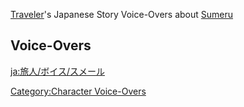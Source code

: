 {{Main|Traveler/Voice-Overs/Japanese}}
[[Traveler]]'s Japanese Story Voice-Overs about [[Sumeru]]

==Voice-Overs==
{{VO/Traveler
|language            = ja
|name                = 旅人
|name1               = 空
|name2               = 蛍
|name3               = パイモン

|vo_01_01_title      = 缶詰知識について…
|vo_01_01_subtitle   = About Canned Knowledge
|vo_01_01_quest      = The Morn a Thousand Roses Brings
|vo_01_01_file_male  = VO_{language}{character1}_About Canned Knowledge.ogg
|vo_01_01_file_female= VO_{language}{character2}_About Canned Knowledge.ogg
|vo_01_01_tx         = '''{name3}：'''勉強しなくてもなんでもわかるようになるなんて、缶詰知識ってほんとに便利だよな！<br><!--
                    -->'''{name3}：'''スメールには、七国の風土と人情に関する缶詰知識とかもあるのかな…？<br><!--
                    -->'''{name3}：'''もしあるなら、新しい場所に行くたびに、その缶詰をオイラが開けてやるぜ！そうすれば、オイラもあんなに長々と話をしなくて済むだろ！<br><!--
                    -->'''({name})：'''だったら、新しい場所に着く前に、スメールで全部開けたほうが手っ取り早く{{MC|ない|ないかな|mc=1}}？<br><!--
                    -->'''{name3}：'''た、旅のワクワク感とかも残しておかないとダメだろ！<br><!--
                    -->'''({name})：'''でもそうすれば、パイモンもガイドをしなくて済むし…<br><!--
                    -->'''{name3}：'''ダメダメ！やっぱり、缶詰を買うモラはとっておこう！<br><!--
                    -->'''{name3}：'''そのモラは…オイラに渡すチップにしてくれ！へへっ、そのほうが合理的だろ。
|vo_01_01_rm         = 
|vo_01_02_title      = エルマイト旅団について…
|vo_01_02_subtitle   = About The Eremites
|vo_01_02_quest      = The Morn a Thousand Roses Brings
|vo_01_02_file_male  = VO_{language}{character1} About The Eremites.ogg
|vo_01_02_file_female= VO_{language}{character2} About The Eremites.ogg
|vo_01_02_tx         = '''{name3}：'''エルマイト旅団の内部って、本当に色んなやつが混在してるよな…<br><!--
                    -->'''({name})：'''これがいわゆる、多様性ってやつ{{MC|なのかも|なんだろうね|mc=1}}。<br><!--
                    -->'''{name3}：'''おう、おまえがなにを言ってるのか、オイラにもわかるぜ！オイラも色んな姿を持ってるからな！<br><!--
                    -->'''{name3}：'''鋭くコメントする姿、博識で頼りになる姿、人助けに励む姿…<br><!--
                    -->'''({name})：'''まったく分かってない姿、なんだよ{{MC|な|ね|mc=1}}…
|vo_01_02_rm         = 
|vo_01_03_title      = 信仰について…
|vo_01_03_subtitle   = About Beliefs
|vo_01_03_quest      = The Morn a Thousand Roses Brings
|vo_01_03_file_male  = VO_{language}{character1} About Beliefs.ogg
|vo_01_03_file_female= VO_{language}{character2} About Beliefs.ogg
|vo_01_03_tx         = '''{name3}：'''気づいたか？スメール人って、あんまりクラクサナリデビのことを信仰してないみたいだぞ。<br><!--
                    -->'''{name3}：'''これまで璃月でも稲妻でも、みんな岩王帝君や将軍様を信じてたのに。<br><!--
                    -->'''{name3}：'''あの変な学者たちはともかく、下に住んでる人たちですら、毎日「マハールッカデヴァタ様」のことしか口にしないし…<br><!--
                    -->'''({name})：'''うん、美味しいキノコが生えるのも、マハールッカデヴァタの恩恵だって言って{{MC|た|たよね|mc=1}}。<br><!--
                    -->'''{name3}：'''そういえば、オイラたちが璃月にいた時も美味しいものがいっぱいあったけど、あれって岩王帝君に認められて教えを受けたものだったみたいだぞ！<br><!--
                    -->'''{name3}：'''そっか、オイラ、わかった！美味しいものをくれるってだけで、みんなその神のことを好きになるんじゃないか。<br><!--
                    -->'''({name})：'''それはパイモンだけ{{MC|だと思うけど。|なんじゃない？|mc=1}}<br><!--
                    -->'''{name3}：'''えっ？じゃあ、({name})はなにを信じてるんだよ？<br><!--
                    -->'''({name})：'''{{MC|俺|私|mc=1}}はもちろん、パイモンのことを信じてるよ。<br><!--
                    -->'''{name3}：'''えへへ、それは言われなくてもわかってるぜ！
|vo_01_03_rm         = 
|vo_01_04_title      = 防砂壁について…
|vo_01_04_subtitle   = About the Wall of Samiel
|vo_01_04_quest      = The Morn a Thousand Roses Brings
|vo_01_04_file_male  = VO_{language}{character1} About the Wall of Samiel.ogg
|vo_01_04_file_female= VO_{language}{character2} About the Wall of Samiel.ogg
|vo_01_04_tx         = '''{name3}：'''防砂壁って、初めて見た時はびっくりしたよな…まったく先が見えないし…<br><!--
                    -->'''({name})：'''元々、雨林を丸ごと守るために造られたものみたいだからね。<br><!--
                    -->'''{name3}：'''それに、すっごく高いよな。<br><!--
                    -->'''{name3}：'''({name})がてっぺんまで登れるか心配だぜ。<br><!--
                    -->'''({name})：'''無理だと思う…けど、なんで登らないといけないの？<br><!--
                    -->'''{name3}：'''えっ、だってそこに防砂壁があるから。<br><!--
                    -->'''({name})：'''いや、そう言われても…<br><!--
                    -->'''{name3}：'''そこに防砂壁があるんだぞ！<br><!--
                    -->'''({name})：'''分かった分かった、でもいくら何でも防砂壁は…<br><!--
                    -->'''{name3}：'''でも防砂壁が…<br><!--
                    -->'''({name})：'''分かったよ！今すぐ登るって！
|vo_01_04_rm         = 
|vo_01_05_title      = アーカーシャ端末について…
|vo_01_05_subtitle   = About Akasha Terminals
|vo_01_05_quest      = The Morn a Thousand Roses Brings
|vo_01_05_file_male  = VO_{language}{character1} About Akasha Terminals.ogg
|vo_01_05_file_female= VO_{language}{character2} About Akasha Terminals.ogg
|vo_01_05_tx         = '''{name3}：'''スメールの学者たちって、みんなアーカーシャ端末を身に付けてて、そこから知識を得てるんだってな。<br><!--
                    -->'''{name3}：'''なんか生きた百科事典を持ち歩いてるみたいで、ちょっと羨ましいぜ。<br><!--
                    -->'''({name})：'''{{MC|俺|私|mc=1}}はそんなに羨ましくないかな。だって、もっと高度な百科事典を持ち歩いてるしね。自動でついて来てくれる上に、会話もできる。<br><!--
                    -->'''{name3}：'''えっ？それってオイラを褒めてるのか？えへへ、ちょっと照れるな。でも、ほんとはなんでも知ってるってわけじゃないから、せいぜい九十九科辞典ってところだな。<br><!--
                    -->'''({name})：'''その九十九科辞典が、何も食べなければなおいいんだけど。<br><!--
                    -->'''{name3}：'''おい&mdash;&mdash;！
|vo_01_05_rm         = 
|vo_01_06_title      = アランナラの呼び方について…
|vo_01_06_subtitle   = About Aranara Names
|vo_01_06_quest      = ???
|vo_01_06_file_male  = VO_{language}{character1} About Aranara Names.ogg
|vo_01_06_file_female= VO_{language}{character2} About Aranara Names.ogg
|vo_01_06_tx         = '''{name3}：'''アランマ、アランラナ、アランラジャ、アランカヴィ…うぅ、アランナラの名前って本当に覚えづらいよな…<br><!--
                     -->'''{name3}：'''けど唯一たしかなのは、最初が必ず「アラン」で始まるってことだ！<br><!--
                     -->'''({name})：'''もしもパイモンがアランナラだったら、アランパイモンになるね。<br><!--
                     -->'''{name3}：'''そうだな、おまえだったら…<br><!--
                     -->'''{name3}：'''あれ、そういえば、あいつらがおまえを呼ぶ時って、ナラ({name})って言ってるよな…<br><!--
                     -->'''({name})：'''ナラは{{MC|俺|私|mc=1}}たちに対する呼び名みたいだね…<br><!--
                     -->'''{name3}：'''じゃあ、もし名前がナラってやつがいたら、どんな呼び方になっちゃうんだ？<br><!--
                     -->'''({name})：'''ナラナラ…かな。ちょっとかわいいね。<br><!--
                     -->'''{name3}：'''へへっ、そうだな。
|vo_01_06_rm         = 
|vo_01_07_title      = アランナラの料理について…
|vo_01_07_subtitle   = About Aranara Cuisine
|vo_01_07_quest      = ???
|vo_01_07_file_male  = VO_{language}{character1} About Aranara Cuisine.ogg
|vo_01_07_file_female= VO_{language}{character2} About Aranara Cuisine.ogg
|vo_01_07_tx         = '''{name3}：'''なんでかわかんないけど、アランナラの料理って…味に混じりっけがない気がする。<br><!--
                     -->'''{name3}：'''普段食べてるのと、まったく違う感じがするんだよな。<br><!--
                     -->'''({name})：'''うん、でも食材はどれもいいものを使ってるよね…<br><!--
                     -->'''{name3}：'''おう。キノコも、果物も、食べてるうちに口の中で新しいのが生えてくるんじゃないかって感じがしてくるぜ！<br><!--
                     -->'''({name})：'''それはちょっと大げさでしょ…でも確かに、食材が良ければ複雑な調理は必要ないのかも。<br><!--
                     -->'''{name3}：'''そうだな。元々の食材がよければ、簡単な調理でも美味しい味が手に入るってことだ！<br><!--
                     -->'''({name})：'''そうそう、パイモンも、ちょっとした一手間を加えれば…<br><!--
                     -->'''{name3}：'''おい！オイラたちの旅はもうスメールまで来たんだぞ。まだそんな古いネタを引っ張るのかよ！
|vo_01_07_rm         = 
|vo_01_08_title      = ドリーのジンニーについて…
|vo_01_08_subtitle   = About Dori's Genie
|vo_01_08_quest      = A Teapot to Call Home: Part I
|vo_01_08_file_male  = VO_{language}{character1} About Dori's Genie.ogg
|vo_01_08_file_female= VO_{language}{character2} About Dori's Genie.ogg
|vo_01_08_tx         = '''{name3}：'''あんな大きな精霊、どうやってランプの中に入れたんだろうな？<br><!--
                    -->'''({name})：'''パイモンも試しに入ってみてよ。<br><!--
                    -->'''{name3}：'''&mdash;&mdash;入るか！どう考えても入るわけないだろ！<br><!--
                    -->'''({name})：'''じゃあ、塵歌壺で試して{{MC|みるのは|みる|mc=1}}？<br><!--
                    -->'''{name3}：'''おお、その手があったな。さっそくやってみるぜ！<br><!--
                    -->'''({name})：'''結構、ノリ気だね…<br><!--
                    -->'''{name3}：'''前々からこんな場面をやってみたかったんだ&mdash;&mdash;ふふっ！我を呼んだか？異郷の旅人よ。<br><!--
                    -->'''{name3}：'''我の願いを三つ叶えるがいい！一つ目は…美味しいもんを食べに連れていくことだ！<br><!--
                    -->'''({name})：'''どうしてパイモンが願い事をしてる{{MC|んだよ|の|mc=1}}！
|vo_01_08_rm         = 
|vo_01_09_title      = ビマリスタンについて…
|vo_01_09_subtitle   = About Bimarstan
|vo_01_09_waypoint   = in [[Sumeru City]]
|vo_01_09_file_male  = VO_{language}{character1} About Bimarstan.ogg
|vo_01_09_file_female= VO_{language}{character2} About Bimarstan.ogg
|vo_01_09_tx         = '''{name3}：'''わぁ、スメールって…タダで病気を診てもらえるのか！<br><!--
                    -->'''({name})：'''パイモン、どこか具合が悪いの？<br><!--
                    -->'''{name3}：'''今はまだなんともないぞ。心配してくれてありがとな。<br><!--
                    -->'''{name3}：'''けどオイラ、昔からずっとやってみたかったことがあるんだ&mdash;&mdash;アイスを食べながら鍋を食べたい！<br><!--
                    -->'''({name})：'''絶対にお腹壊すでしょ！<br><!--
                    -->'''{name3}：'''でもタダで診てくれるし、逆に診てもらわないと損した気分にならないか？<br><!--
                    -->'''({name})：'''うん…でも別の視点から考えてみて。病気を治す時って、食事も制限されるんだよ。<br><!--
                    -->'''{name3}：'''えっ！ってことは、美味しいもんが食べられなくなるのか？<br><!--
                    -->'''({name})：'''それに、すごーく苦い薬も飲まなきゃいけない。<br><!--
                    -->'''{name3}：'''そ、そういうことなら！もうちょっと考えることにするぜ…
|vo_01_09_rm         = 
|vo_01_10_title      = 学者について…
|vo_01_10_subtitle   = About the Scholars
|vo_01_10_waypoint   = in [[Sumeru City]]
|vo_01_10_file_male  = VO_{language}{character1} About the Scholars.ogg
|vo_01_10_file_female= VO_{language}{character2} About the Scholars.ogg
|vo_01_10_tx         = '''{name3}：'''スメールシティには、学者になりたいって人がたくさんいるよな。<br><!--
                    -->'''{name3}：'''その願いに突き動かされて、勉強をすごく頑張ってるみたいだ…<br><!--
                    -->'''{name3}：'''でも、一番最初の学者の願いは、きっと「学者」になることじゃなかったと思う。<br><!--
                    -->'''{name3}：'''うーん…最初の学者の願いって、なんだったんだろうな…<br><!--
                    -->'''({name})：'''たぶん、「早くこの論文を終わらせたい」じゃないかな。<br><!--
                    -->'''{name3}：'''えっ？普通はなんかこう、もっとすごい、これぞ究極！みたいな知識を求めてるもんじゃないのか？<br><!--
                    -->'''{name3}：'''そういう知識欲があったからこそ、本当の意味で最初の学者になれたんだろ…？<br><!--
                    -->'''({name})：'''その具体的な方法こそが、論文{{MC|だよ|なんだよ|mc=1}}。<br><!--
                    -->'''{name3}：'''でも、そのすごい究極の知識は…<br><!--
                    -->'''({name})：'''そのことを証明するのにも、論文が必要{{MC|なんだ|なの|mc=1}}。<br><!--
                    -->'''({name})：'''それで、その論文を証明するために、また新たな論文を書かなきゃいけない…<br><!--
                    -->'''{name3}：'''わ、わかったよ！そんな悲しい表情するなって！おまえは論文を書く必要なんてないだろ！<br><!--
                    -->'''{name3}：'''か、書いたことないよな…？
|vo_01_10_rm         = 
|vo_01_11_title      = 生論派について…
|vo_01_11_subtitle   = About Amurta
|vo_01_11_waypoint   = in [[Sumeru City]]
|vo_01_11_file_male  = VO_{language}{character1} About Amurta.ogg
|vo_01_11_file_female= VO_{language}{character2} About Amurta.ogg
|vo_01_11_tx         = '''{name3}：'''オイラ、生論派の学者たちのところに行きたい！<br><!--
                    -->'''({name})：'''いつの間にそんな勉強熱心になったの？<br><!--
                    -->'''{name3}：'''だって、生論派の学者たちの主な研究内容って、自然と生態なんだろ。<br><!--
                    -->'''{name3}：'''つまり、どの動物が食べられて、どの動物が美味しいのか、みたいな研究をしてる学者がいるってことだよな！<br><!--
                    -->'''{name3}：'''そういう学者の研究を手伝うのって、きっとすごく面白いと思うんだ。<br><!--
                    -->'''({name})：'''パイモンは、カレーが食べたくなっただけでしょ？<br><!--
                    -->'''{name3}：'''いや、オイラは本気でやりがいのあることだと思ってるぞ。<br><!--
                    -->'''({name})：'''でも…きっとそういう学者はまず最初に、パイモンがなんて種族で、どんな行動習性を持っているかに興味が湧くんじゃないかな。<br><!--
                    -->'''{name3}：'''オ、オイラ、やらなきゃいけない大事な用事を思い出したぜ！
|vo_01_11_rm         = 
|vo_01_12_title      = 駄獣について…
|vo_01_12_subtitle   = About Sumpter Beasts
|vo_01_12_waypoint   = in [[Sumeru City]]
|vo_01_12_file_male  = VO_{language}{character1} About Sumpter Beasts.ogg
|vo_01_12_file_female= VO_{language}{character2} About Sumpter Beasts.ogg
|vo_01_12_tx         = '''{name3}：'''あの駄獣たち、すごくかわいいよな。飼ってる人も、駄獣の特徴に合わせて特別な名前をつけてるみたいだぞ。<br><!--
                    -->'''({name})：'''もしかしたら、駄獣も{{MC|俺|私|mc=1}}たちに名前をつけてて、それでこっちの呼びかけに反応してるのかもね。<br><!--
                    -->'''{name3}：'''えっ？じゃあ、オイラたちってどんな名前がついてるんだろう？<br><!--
                    -->'''({name})：'''モォ&mdash;&mdash;<br><!--
                    -->'''{name3}：'''いやいや、わかるわけないだろ！<br><!--
                    -->'''({name})：'''意味は…<br><!--
                    -->'''({name})：'''「白くてちっこくていい匂いでうるさくて面倒くさい二足獣」。<br><!--
                    -->'''({name})：'''でも、これは学名であって、省略されていない正式な名称{{MC|だ|ね|mc=1}}。<br><!--
                    -->'''{name3}：'''おおっ、じゃあ略すとどうなるんだ？<br><!--
                    -->'''({name})：'''「うるさい二足獣」。<br><!--
                    -->'''{name3}：'''おい！悪い特徴しか残ってないじゃないか！
|vo_01_12_rm         = 
|vo_01_13_title      = 第七学派について…
|vo_01_13_subtitle   = About the Seventh Darshan
|vo_01_13_waypoint   = in [[Sumeru City]]
|vo_01_13_file_male  = VO_{language}{character1} About the Seventh Darshan.ogg
|vo_01_13_file_female= VO_{language}{character2} About the Seventh Darshan.ogg
|vo_01_13_tx         = '''{name3}：'''スメールには六大学派があるんだよな。<br><!--
                    -->'''{name3}：'''なんか面白そうだし、オイラも自分の学派がほしいぞ！<br><!--
                    -->'''{name3}：'''そうだな…よし、パイモン派って名前にしよう！<br><!--
                    -->'''({name})：'''じゃあ、パイモン派が扱ってる代表的な知識ってどんなものなの？<br><!--
                    -->'''{name3}：'''えっと…生活に役立つ実用的な知識だ！<br><!--
                    -->'''({name})：'''なら学科の特徴は、スライムの食べ方100選、目に入ったモラを見逃さない方法、他人にカッコ悪いあだ名をつける方法…とか？<br><!--
                    -->'''{name3}：'''おおっ、さすがオイラのことがよくわかってるな！あと、「テイワット一のガイドになる方法」もつけ加えてくれ！<br><!--
                    -->'''{name3}：'''この学派、オイラすっごくいいと思うぞ。今すぐ教令院に行って申請をしようぜ！({name})もこれからは、パイモン派の大賢者だ！<br><!--
                    -->'''({name})：'''遠慮してもいいかな…
|vo_01_13_rm         = 
|vo_01_14_title      = キノシシについて…
|vo_01_14_subtitle   = About Shroomboars
|vo_01_14_waypoint   = in [[Sumeru City]]
|vo_01_14_file_male  = VO_{language}{character1} About Shroomboars.ogg
|vo_01_14_file_female= VO_{language}{character2} About Shroomboars.ogg
|vo_01_14_tx         = '''{name3}：'''知ってるか、スメールには独特なキノコが色々あるんだぜ。<br><!--
                    -->'''({name})：'''うん、しかも面白いことに、キノコ類から離れられないイノシシもいるみたい{{MC|だ|だね|mc=1}}。それが次第に共生関係を結び、キノシシと呼ばれるようになったんだとか。<br><!--
                    -->'''{name3}：'''わぁ、オイラたちと似てるな！オイラも、({name})から離れられないからな。<br><!--
                    -->'''({name})：'''パイモンは{{MC|俺|私|mc=1}}から離れられない…{{MC|俺|私|mc=1}}がキノコだとすると、パイモンは…<br><!--
                    -->'''{name3}：'''イノシシだ！<br><!--
                    -->'''{name3}：'''って、あれ？おい&mdash;&mdash;
|vo_01_14_rm         = 
|vo_01_15_title      = グランドバザールについて…
|vo_01_15_subtitle   = About the Grand Bazaar
|vo_01_15_waypoint   = in [[Sumeru City]]
|vo_01_15_file_male  = VO_{language}{character1} About the Grand Bazaar.ogg
|vo_01_15_file_female= VO_{language}{character2} About the Grand Bazaar.ogg
|vo_01_15_tx         = '''{name3}：'''グランドバザールの住民って、みんな多才だよな！<br><!--
                    -->'''{name3}：'''自分で作った織物を売ってるし、キレイな瓶とか缶も…それに、匂いだけでお腹が空く香料だって…<br><!--
                    -->'''{name3}：'''しかも、みんな歌って踊れるんだぜ。羨ましいよな！<br><!--
                    -->'''({name})：'''地道に頑張れば、パイモンにだって出来るよ。<br><!--
                    -->'''{name3}：'''えっ？ほんとか？<br><!--
                    -->'''({name})：'''それに踊りだったら、パイモンには元々優位な点が{{MC|ある|あるでしょ|mc=1}}。<br><!--
                    -->'''({name})：'''足が引っかかって転ぶこともないし、相手の足を踏むこともない…<br><!--
                    -->'''{name3}：'''そうだった！オイラ、飛べるのがこんなに便利なことだってすっかり忘れてたぜ！<br><!--
                    -->'''{name3}：'''はやくグランドバザールに行こうぜ！で、みんなに羨ましがられるんだ！<br><!--
                    -->'''({name})：'''自慢するために行くの？
|vo_01_15_rm         = 
|vo_01_16_title      = 占いについて…
|vo_01_16_subtitle   = About Divination
|vo_01_16_waypoint   = in [[Sumeru City]]
|vo_01_16_file_male  = VO_{language}{character1} About Divination.ogg
|vo_01_16_file_female= VO_{language}{character2} About Divination.ogg
|vo_01_16_tx         = '''{name3}：'''そういえば、スメールの人って占いに対して熱心だよな。<br><!--
                    -->'''{name3}：'''占星術は学者たちにしかできないけど、普通のスメール人でもコーヒーで占いができるみたいだぞ！<br><!--
                    -->'''({name})：'''なんと言っても、ここは知恵の国だからね。みんな好奇心が強いんだと思う。<br><!--
                    -->'''{name3}：'''噂によると、コーヒーを飲んだ後、カップの底にある飲み残しがどんな形をしているか見るだけで、相手の運命がわかるらしいぞ…<br><!--
                    -->'''{name3}：'''塔の上に登って一晩中星を眺めるより、ずっと使い勝手がいいよな！<br><!--
                    -->'''({name})：'''パイモンも自分の運命を知りたいの？<br><!--
                    -->'''{name3}：'''おう…でも運命よりも、オイラはコーヒーが美味いかどうかのほうが気になるぞ。
|vo_01_16_rm         = 
|vo_01_17_title      = 「プルビルニ」と「プルシナ」について…
|vo_01_17_subtitle   = About Purbiruni and Pursina
|vo_01_17_waypoint   = in [[Sumeru City]]
|vo_01_17_file_male  = VO_{language}{character1} About Purbiruni and Pursina.ogg
|vo_01_17_file_female= VO_{language}{character2} About Purbiruni and Pursina.ogg
|vo_01_17_tx         = '''{name3}：'''うーん…前にヘディーヴとアニサから聞いた「プルビルニ」一門とか、「プルシナ」一門のことだけど…<br><!--
                    -->'''{name3}：'''その…プルなんとかってやつ、いったいなんなんだろうな？<br><!--
                    -->'''({name})：'''「プル」っていうのは「末裔」のことで、「学徒」っていう意味もある…つまり、彼らは{{MC|みな|みんな|mc=1}}、古代の大賢者を引き継ぐ者を意味してる{{MC|んだ|んだよ|mc=1}}。<br><!--
                    -->'''{name3}：'''そうだったのか…あいつら、得意気に名前を言ってたから、てっきりすごく誇れる呼び名なのかと思ってたぜ。<br><!--
                    -->'''({name})：'''ん…？<br><!--
                    -->'''{name3}：'''だって、誰かにお父さんとかお母さんって呼ばれたらオイラは嬉しいけど…適当に他の人をお父さん、お母さんって呼ぶのは気まずいだろ？<br><!--
                    -->'''({name})：'''えっと…そんな問題は考えたこともなかったよ…
|vo_01_17_rm         = 
|vo_01_18_title      = 留学について…
|vo_01_18_subtitle   = About Studying Abroad
|vo_01_18_waypoint   = in [[Sumeru City]]
|vo_01_18_file_male  = VO_{language}{character1} About Studying Abroad.ogg
|vo_01_18_file_female= VO_{language}{character2} About Studying Abroad.ogg
|vo_01_18_tx         = '''{name3}：'''教令院にはスメールの人だけじゃなくて、他の国から来た留学生もいるけど。<br><!--
                    -->'''{name3}：'''知識を学ぶために故郷を離れて、自分の知らない場所に行くなんて、すごいことだよな！<br><!--
                    -->'''({name})：'''{{MC|俺|私|mc=1}}たちもよく新しい場所に行ってるよ。<br><!--
                    -->'''{name3}：'''そうだな。じゃあ…オイラたちもすごい！<br><!--
                    -->'''({name})：'''でも{{MC|俺|私|mc=1}}たちは、知識を学ぶために行くわけじゃない。<br><!--
                    -->'''{name3}：'''うーん…じゃあ、やっぱり留学生たちには負けてる気がするな。<br><!--
                    -->'''{name3}：'''でもオイラたち、スメールのどこに美味しいものがあって、どこに頼りになる人がいるのかを覚えたよな。これも知識って呼べるんじゃないか？<br><!--
                    -->'''({name})：'''うーん、まあそうだね。むしろ、大半の人にとって貴重な知識{{MC|といえるかも|かも|mc=1}}。<br><!--
                    -->'''{name3}：'''じゃあ、やっぱりオイラたちもすごいな！
|vo_01_18_rm         = 
|vo_01_19_title      = 聖樹について…
|vo_01_19_subtitle   = About the Divine Tree
|vo_01_19_statue     = ({{Anemo}}) in [[Windrise]], [[Mondstadt]] and Statue of The Seven ({{Anemo}}) in [[Entombed City - Ancient Palace]], [[Dragonspine]]
|vo_01_19_waypoint   = in [[Sumeru City]] and in [[Inazuma City]]
|vo_01_19_file_male  = VO_{language}{character1} About the Divine Tree.ogg
|vo_01_19_file_female= VO_{language}{character2} About the Divine Tree.ogg
|vo_01_19_tx         = '''{name3}：'''スメールシティって丸ごと大樹の上に建ってて、なんだかすごく不思議な感じがするよな！<br><!--
                    -->'''{name3}：'''そういえばオイラたち、今までにもすごい樹をたくさん見てきただろ。風立ちの地の「いつもの場所」とか、雪山の「冬忍びの樹」とか、稲妻の「神櫻」とか！<br><!--
                    -->'''{name3}：'''でもみんなこの樹のことは、シンプルに聖樹って呼んでるよな…<br><!--
                    -->'''({name})：'''重要なものであればあるほど、名前が簡単になることってあるからね。<br><!--
                    -->'''{name3}：'''そういうもんなのか？うん、それもそうだな。名前が長いと、毎日言うのも面倒だし。<br><!--
                    -->'''{name3}：'''それにここの人が「樹の下」って言ったら、みんなこの樹のことだってわかるから、間違ったところに行く心配もない。<br><!--
                    -->'''{name3}：'''えっと、なんて言うんだっけあの言葉…「名前はコードネームに過ぎない」だっけか？<br><!--
                    -->'''({name})：'''じゃあ、パイモンもコードネームだったりするの？<br><!--
                    -->'''{name3}：'''うっ、実はそうなんだ…って、違うぞ！オイラはパイモンで間違いないからな！
|vo_01_19_rm         = 
|vo_01_20_title      = 学派の関係について…
|vo_01_20_subtitle   = About Inter-Darshan Relations
|vo_01_20_waypoint   = in [[Sumeru City]] and in [[Liyue Harbor]]
|vo_01_20_file_male  = VO_{language}{character1} About Inter-Darshan Relations.ogg
|vo_01_20_file_female= VO_{language}{character2} About Inter-Darshan Relations.ogg
|vo_01_20_tx         = '''{name3}：'''スメールって、こんだけたくさんの学派の学者がいて、議論の時に揉めたりしないのかな？<br><!--
                    -->'''{name3}：'''ほら、璃月の璃菜と月菜の争いみたいに。<br><!--
                    -->'''({name})：'''たぶん、そういったことはあると思うよ。学派間で対立が生まれるのは、自然なことだからね。璃月の武侠小説にもあったでしょ&mdash;&mdash;「人がいる所に、争いあり」って。<br><!--
                    -->'''{name3}：'''うわぁ、重たい言葉だな。でも、あいつらは侠客みたいに戦ったりしないだろ。<br><!--
                    -->'''({name})：'''たぶん「七聖召喚」をやるんじゃないかな。<br><!--
                    -->'''{name3}：'''おお、それがあったな！知恵を使って対決するのか。<br><!--
                    -->'''{name3}：'''よし、想像してみようぜ&mdash;&mdash;相手を説得できない時、カードをすっと取り出し、冷静な思考を巡らせて勝利するシーンを。<br><!--
                    -->'''({name})：'''確かにスメールっぽいね。<br><!--
                    -->'''{name3}：'''勝った人は「見事な戦い方だったぜ！」って言って、相手への敬意を表しながら、最後は仲直りするんだ！<br><!--
                    -->'''({name})：'''いや…その言葉はさらに対立をエスカレートさせるだけだと思うよ。<br><!--
                    -->'''{name3}：'''えっ…なんでだ？
|vo_01_20_rm         = 
|vo_01_21_title      = オルモス港について…
|vo_01_21_subtitle   = About Port Ormos
|vo_01_21_waypoint   = in [[Port Ormos]], [[Sumeru]]
|vo_01_21_file_male  = VO_{language}{character1} About Port Ormos.ogg
|vo_01_21_file_female= VO_{language}{character2} About Port Ormos.ogg
|vo_01_21_tx         = '''{name3}：'''うーん、オルモス港の雰囲気ってスメールシティとは全然違うよな…<br><!--
                    -->'''{name3}：'''賑やかで、外国の人もたくさんいるし、がむしゃらに勉強してる人もいないみたいだから、気が楽だぜ。<br><!--
                    -->'''({name})：'''ちゃんと勉強しないから、彼らはあのナーヴェドたちに叱られるのだ。あの者たちを見習ってはならないぞ、パイモン！<br><!--
                    -->'''{name3}：'''お、おお…<br><!--
                    -->'''{name3}：'''い、いや！なんだよその口調！
|vo_01_21_rm         = 
|vo_01_22_title      = 「二十九オーシャンデイズ連盟」について…
|vo_01_22_subtitle   = About the Alliance of the Twenty-Nine Ocean Deys
|vo_01_22_waypoint   = in [[Port Ormos]], [[Sumeru]]
|vo_01_22_file_male  = VO_{language}{character1} About the Alliance of the Twenty-Nine Ocean Deys.ogg
|vo_01_22_file_female= VO_{language}{character2} About the Alliance of the Twenty-Nine Ocean Deys.ogg
|vo_01_22_tx         = '''{name3}：'''オルモス港は元々、「二十九」…えっと…なんとか連盟が残した要塞遺跡なんだってな。<br><!--
                    -->'''{name3}：'''ああもう、長い名前だな！覚えられないぞ！とにかく、スメールのガリ勉たちがそう言ってたぜ。<br><!--
                    -->'''({name})：'''「二十九オーシャンデイズ連盟」ね。<br><!--
                    -->'''({name})：'''どこにも属していない、手に負えない海賊の頭たちが集結してできた海賊団らしいよ。昔から互いに争いや略奪を繰り返して、海の秩序を乱してたみたい…<br><!--
                    -->'''({name})：'''けどある日、彼らは均等に権力を分け合った。平和的な「連盟」を締結し、「連盟」の「リーダー」たちを「デイズ」と呼んだ{{MC|んだ|の|mc=1}}…<br><!--
                    -->'''{name3}：'''えっと…つまりそいつらは…もうケンカも略奪もしなくなって、みんな平和に暮らして、お金を一緒に稼ぐようになったんだな！<br><!--
                    -->'''({name})：'''……<br><!--
                    -->'''{name3}：'''そうなんだよな…？<br><!--
                    -->'''({name})：'''{{MC|ああ|うん|mc=1}}…少なくとも彼らはそうしたかったはず…<br><!--
                    -->'''{name3}：'''えっ…？<br><!--
                    -->'''({name})：'''その後、内部で派閥争いが生まれ、大きな内戦が起きた{{MC|んだ|の|mc=1}}。そのせいでオルモス港の要塞は廃墟と化し、「デイズ」も全員いなくなった。<br><!--
                    -->'''{name3}：'''ええ&mdash;&mdash;！<br><!--
                    -->'''({name})：'''こうして、オルモス港はかつてない平和の中、再び発展していった。そして、今の姿になったんだ…<br><!--
                    -->'''{name3}：'''なんだ…結局ただの悪者たちだったのか…
|vo_01_22_rm         = 
|vo_01_23_title      = セノと七聖召喚について…
|vo_01_23_subtitle   = About [[Cyno]] and Genius Invokation TCG...
|vo_01_23_waypoint   = in [[Sumeru City]], [[Sumeru]]
|vo_01_23_file_male  = VO_{language}{character1} About Cyno and Genius Invokation TCG.ogg
|vo_01_23_file_female= VO_{language}{character2} About Cyno and Genius Invokation TCG.ogg
|vo_01_23_tx         = '''{name3}：'''そういえば、セノってあの「七聖召喚」とかいうカードゲームがすごく好きらしいな？<br><!--
                    -->'''{name3}：'''「大マハマトラ」なのに、カードゲームに夢中になるなんて変わったやつだぜ…<br><!--
                    -->'''({name})：'''{{MC|俺|私|mc=1}}はセノの髪形を見た後、変わってるだなんて思わなくなったけどね。<br><!--
                    -->'''{name3}：'''ん？カードゲームと髪形になんの関係があるんだよ？<br><!--
                    -->'''({name})：'''勝負中、髪形が派手であればあるほど、相手の注意を引きやすくなるでしょ。<br><!--
                    -->'''({name})：'''「なんなんだこいつ。こんな奇抜な髪形、どうやってセットしてるんだ？」ってね。<br><!--
                    -->'''({name})：'''そして、相手の頭をそんな考えで一杯にさせれば、勝負中、こちらが優位に立てる。<br><!--
                    -->'''{name3}：'''う～ん、そういうもんなのか？じゃあ、今度からセノとは安易にカードゲームしないほうがよさそうだな…<br><!--
                    -->'''({name})：'''でも{{MC|俺|私|mc=1}}だったら、むしろカードゲームでセノの優位に立てると思う。<br><!--
                    -->'''{name3}：'''なんでだよ？髪形は普通だし、別に変な衣装だって着てないだろ…<br><!--
                    -->'''({name})：'''いや、{{MC|俺|私|mc=1}}にはパイモンがいるからね。<br><!--
                    -->'''({name})：'''「なんだこいつは、後ろで浮いてるあの小さいのは何者だ？」<br><!--
                    -->'''({name})：'''パイモンが{{MC|俺|私|mc=1}}の横で浮いてる限り、セノの頭はこんな考えで一杯に{{MC|なる|なるでしょ|mc=1}}。<br><!--
                    -->'''({name})：'''そして{{MC|俺|私|mc=1}}は彼の髪形に気を取られることなく、あっさりと勝負をものにできる{{MC|はずだ|はず|mc=1}}。<br><!--
                    -->'''{name3}：'''おまえ…それなら奇抜な髪形にしたほうがまだ効果あるだろ！
|vo_01_23_rm         = 
|vo_01_24_title      = スメールの童謡について…
|vo_01_24_subtitle   = About Sumeru Nursery Rhymes...
|vo_01_24_quest      = ???
|vo_01_24_file_male  = VO_{language}{character1} About Sumeru Nursery Rhymes.ogg
|vo_01_24_file_female= VO_{language}{character2} About Sumeru Nursery Rhymes.ogg
|vo_01_24_tx         = '''{name3}：'''「カレー～カレーの香りは～子供たちが帰るサイン～♪」<br><!--
                    -->'''({name})：'''「カレーの香りは～♪」<br><!--
                    -->'''{name3}：'''おお！いい感じだぞ！おまえもこのメロディーを忘れずに覚えてたんだな！<br><!--
                    -->'''({name})：'''パイモンも上手に歌えてたよ。<br><!--
                    -->'''{name3}：'''へへっ、なんたってオイラには壮大な計画があるからな！<br><!--
                    -->'''{name3}：'''おまえはこんな話を知ってるか？遠い昔、あるところにイヌチャールがいた。そのイヌチャールは、ヒルチャールシャーマンが踊るたびに肉を食べることができたんだ。そして、イヌチャールは踊りの音を聞くだけで、よだれが出るようになった。<br><!--
                    -->'''{name3}：'''カレーの歌を聞けばカレーが食べられる。つまり、カレーが食べたくなったら、事前にオイラがこの歌を歌えばいいってことだろ。だから、オイラはこの歌を忘れないようにしてるんだ。<br><!--
                    -->'''{name3}：'''あれ、どうして急に黙るんだよ？<br><!--
                    -->'''{name3}：'''…「カレー～カレーの香りは～子供たちが帰るサイン～♪」
|vo_01_24_rm         = 
|vo_01_25_title      = アランナラの早口言葉について…
|vo_01_25_subtitle   = About Aranara Tongue Twisters...
|vo_01_25_quest      = ???
|vo_01_25_file_male  = VO_{language}{character1} About Aranara Tongue Twisters.ogg
|vo_01_25_file_female= VO_{language}{character2} About Aranara Tongue Twisters.ogg
|vo_01_25_tx         = '''({name})：'''パイモンは「アランナラ」っていう名前、なんだか言いにくいと思わない？<br><!--
                    -->'''{name3}：'''ん？言いにくいか？おまえが普段喋らなすぎだからだろ。<br><!--
                    -->'''{name3}：'''オイラのように毎日喋ってれば、舌を噛むことなんてまったくないし、なんでもすらすらと言えるぜ。<br><!--
                    -->'''({name})：'''じゃあ、これ読んでみて。<br><!--
                    -->'''{name3}：'''ふふ～ん、見せてみろ。<br><!--
                    -->'''{name3}：'''アランラナはアランラカラリをやりながら南から来た。<br><!--
                    -->'''{name3}：'''ナララナはパティサラを抱えながら北から来た。<br><!--
                    -->'''{name3}：'''パティサラを抱えてたナララナはアランラカラリをやってたアランラナを連れて酒場でランバドを探そうとしたが、アランラカラリをやってたアランラナはパティサラを抱えてたナララナを連れてヴァナラーナに行きたかった。<br><!--
                    -->'''{name3}：'''ナララナはアランラナに逆らえず、アランラナと一緒にヴァナラーナへ行ってアランマという名のアランナラに会った…<br><!--
                    -->'''{name3}：'''こ、こんがらがってきた。<br><!--
                    -->'''{name3}：'''オイラ、なんだか目の前に…星が見えてきたぞ…
|vo_01_25_rm         = 
|vo_01_25_tl         = 
}}

[[Category:Character Voice-Overs]]

[[ja:旅人/ボイス/スメール]]